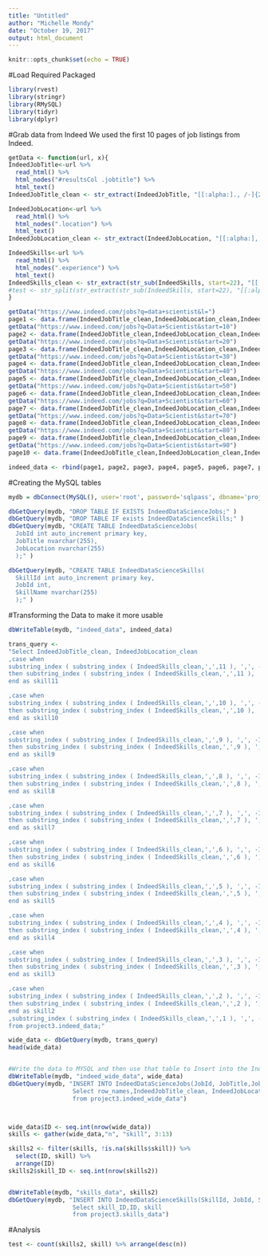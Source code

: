 ---
title: "Untitled"
author: "Michelle Mondy"
date: "October 19, 2017"
output: html_document
---

```{r setup, include=FALSE}
knitr::opts_chunk$set(echo = TRUE)
```

#Load Required Packaged
```{r} 
library(rvest)
library(stringr)
library(RMySQL)
library(tidyr)
library(dplyr)
```


#Grab data from Indeed
We used the first 10 pages of job listings from Indeed.

```{r}
getData <- function(url, x){
IndeedJobTitle<-url %>%
  read_html() %>%
  html_nodes("#resultsCol .jobtitle") %>%
  html_text()
IndeedJobTitle_clean <- str_extract(IndeedJobTitle, "[[:alpha:]., /-]{2,}")

IndeedJobLocation<-url %>%
  read_html() %>%
  html_nodes(".location") %>%
  html_text()
IndeedJobLocation_clean <- str_extract(IndeedJobLocation, "[[:alpha:], ]{2,}")

IndeedSkills<-url %>%
  read_html() %>%
  html_nodes(".experience") %>%
  html_text()
IndeedSkills_clean <- str_extract(str_sub(IndeedSkills, start=22), "[[:alpha:], ]{2,}")
#test <- str_split(str_extract(str_sub(IndeedSkills, start=22), "[[:alpha:], ]{2,}"), ", ")
}

getData("https://www.indeed.com/jobs?q=data+scientist&l=")
page1 <- data.frame(IndeedJobTitle_clean,IndeedJobLocation_clean,IndeedSkills_clean)
getData("https://www.indeed.com/jobs?q=Data+Scientist&start=10")
page2 <- data.frame(IndeedJobTitle_clean,IndeedJobLocation_clean,IndeedSkills_clean)
getData("https://www.indeed.com/jobs?q=Data+Scientist&start=20")
page3 <- data.frame(IndeedJobTitle_clean,IndeedJobLocation_clean,IndeedSkills_clean)
getData("https://www.indeed.com/jobs?q=Data+Scientist&start=30")
page4 <- data.frame(IndeedJobTitle_clean,IndeedJobLocation_clean,IndeedSkills_clean)
getData("https://www.indeed.com/jobs?q=Data+Scientist&start=40")
page5 <- data.frame(IndeedJobTitle_clean,IndeedJobLocation_clean,IndeedSkills_clean)
getData("https://www.indeed.com/jobs?q=Data+Scientist&start=50")
page6 <- data.frame(IndeedJobTitle_clean,IndeedJobLocation_clean,IndeedSkills_clean)
getData("https://www.indeed.com/jobs?q=Data+Scientist&start=60")
page7 <- data.frame(IndeedJobTitle_clean,IndeedJobLocation_clean,IndeedSkills_clean)
getData("https://www.indeed.com/jobs?q=Data+Scientist&start=70")
page8 <- data.frame(IndeedJobTitle_clean,IndeedJobLocation_clean,IndeedSkills_clean)
getData("https://www.indeed.com/jobs?q=Data+Scientist&start=80")
page9 <- data.frame(IndeedJobTitle_clean,IndeedJobLocation_clean,IndeedSkills_clean)
getData("https://www.indeed.com/jobs?q=Data+Scientist&start=90")
page10 <- data.frame(IndeedJobTitle_clean,IndeedJobLocation_clean,IndeedSkills_clean)

indeed_data <- rbind(page1, page2, page3, page4, page5, page6, page7, page8, page9, page10)
```

#Creating the MySQL tables

```{r}
mydb = dbConnect(MySQL(), user='root', password='sqlpass', dbname='project3', host='localhost')

dbGetQuery(mydb, "DROP TABLE IF EXISTS IndeedDataScienceJobs;" )
dbGetQuery(mydb, "DROP TABLE IF exists IndeedDataScienceSkills;" )
dbGetQuery(mydb, "CREATE TABLE IndeedDataScienceJobs(
  JobId int auto_increment primary key,
  JobTitle nvarchar(255),
  JobLocation nvarchar(255)
  );" )

dbGetQuery(mydb, "CREATE TABLE IndeedDataScienceSkills(
  SkillId int auto_increment primary key,
  JobId int,
  SkillName nvarchar(255)
  );" )
```

#Transforming the Data to make it more usable

```{r}
dbWriteTable(mydb, "indeed_data", indeed_data)

trans_query <- 
"Select IndeedJobTitle_clean, IndeedJobLocation_clean
,case when 
substring_index ( substring_index ( IndeedSkills_clean,',',11 ), ',', -1) <> substring_index ( substring_index ( IndeedSkills_clean,',',10 ), ',', -1) 
then substring_index ( substring_index ( IndeedSkills_clean,',',11 ), ',', -1) else null 
end as skill11

,case when 
substring_index ( substring_index ( IndeedSkills_clean,',',10 ), ',', -1) <> substring_index ( substring_index ( IndeedSkills_clean,',',9 ), ',', -1) 
then substring_index ( substring_index ( IndeedSkills_clean,',',10 ), ',', -1) else null 
end as skill10

,case when 
substring_index ( substring_index ( IndeedSkills_clean,',',9 ), ',', -1) <> substring_index ( substring_index ( IndeedSkills_clean,',',8 ), ',', -1) 
then substring_index ( substring_index ( IndeedSkills_clean,',',9 ), ',', -1) else null 
end as skill9

,case when 
substring_index ( substring_index ( IndeedSkills_clean,',',8 ), ',', -1) <> substring_index ( substring_index ( IndeedSkills_clean,',',7 ), ',', -1) 
then substring_index ( substring_index ( IndeedSkills_clean,',',8 ), ',', -1) else null 
end as skill8

,case when 
substring_index ( substring_index ( IndeedSkills_clean,',',7 ), ',', -1) <> substring_index ( substring_index ( IndeedSkills_clean,',',6 ), ',', -1) 
then substring_index ( substring_index ( IndeedSkills_clean,',',7 ), ',', -1) else null 
end as skill7

,case when 
substring_index ( substring_index ( IndeedSkills_clean,',',6 ), ',', -1) <> substring_index ( substring_index ( IndeedSkills_clean,',',5 ), ',', -1) 
then substring_index ( substring_index ( IndeedSkills_clean,',',6 ), ',', -1) else null 
end as skill6

,case when 
substring_index ( substring_index ( IndeedSkills_clean,',',5 ), ',', -1) <> substring_index ( substring_index ( IndeedSkills_clean,',',4 ), ',', -1) 
then substring_index ( substring_index ( IndeedSkills_clean,',',5 ), ',', -1) else null 
end as skill5

,case when 
substring_index ( substring_index ( IndeedSkills_clean,',',4 ), ',', -1) <> substring_index ( substring_index ( IndeedSkills_clean,',',3 ), ',', -1) 
then substring_index ( substring_index ( IndeedSkills_clean,',',4 ), ',', -1) else null 
end as skill4

,case when 
substring_index ( substring_index ( IndeedSkills_clean,',',3 ), ',', -1) <> substring_index ( substring_index ( IndeedSkills_clean,',',2 ), ',', -1) 
then substring_index ( substring_index ( IndeedSkills_clean,',',3 ), ',', -1) else null 
end as skill3

,case when 
substring_index ( substring_index ( IndeedSkills_clean,',',2 ), ',', -1) <> substring_index ( substring_index ( IndeedSkills_clean,',',1 ), ',', -1) 
then substring_index ( substring_index ( IndeedSkills_clean,',',2 ), ',', -1) else null 
end as skill2
,substring_index ( substring_index ( IndeedSkills_clean,',',1 ), ',', -1) as skill1
from project3.indeed_data;"

wide_data <- dbGetQuery(mydb, trans_query)
head(wide_data)


#Write the data to MYSQL and then use that table to Insert into the IndeedDataScienceJobs table
dbWriteTable(mydb, "indeed_wide_data", wide_data)
dbGetQuery(mydb, "INSERT INTO IndeedDataScienceJobs(JobId, JobTitle,JobLocation) 
                  Select row_names,IndeedJobTitle_clean, IndeedJobLocation_clean
                  from project3.indeed_wide_data")



wide_data$ID <- seq.int(nrow(wide_data))
skills <- gather(wide_data,"n", "skill", 3:13)

skills2 <- filter(skills, !is.na(skills$skill)) %>% 
  select(ID, skill) %>% 
  arrange(ID)
skills2$skill_ID <- seq.int(nrow(skills2))


dbWriteTable(mydb, "skills_data", skills2)
dbGetQuery(mydb, "INSERT INTO IndeedDataScienceSkills(SkillId, JobId, SkillName) 
                  Select skill_ID,ID, skill
                  from project3.skills_data")
```


#Analysis
```{r}
test <- count(skills2, skill) %>% arrange(desc(n))


```




